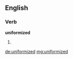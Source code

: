 ==English==

===Verb===
'''uniformized'''

# {{past of|uniformize}}

[[de:uniformized]]
[[mg:uniformized]]